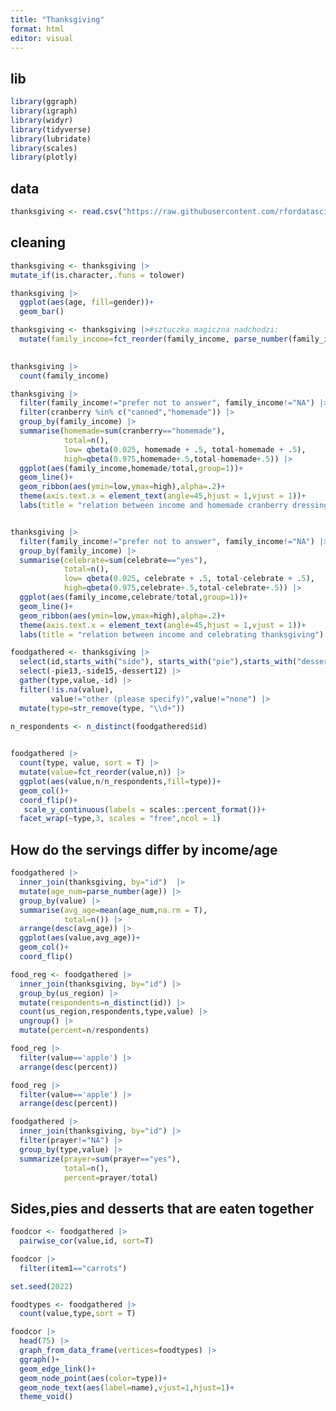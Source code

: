 ---
title: "Thanksgiving"
format: html
editor: visual
---

## lib

```{r}
library(ggraph)
library(igraph)
library(widyr)
library(tidyverse)
library(lubridate)
library(scales)
library(plotly)
```

## data

```{r}
thanksgiving <- read.csv("https://raw.githubusercontent.com/rfordatascience/tidytuesday/master/data/2018/2018-11-20/thanksgiving_meals.csv")
```

## cleaning

```{r}
  
thanksgiving <- thanksgiving |> 
mutate_if(is.character,.funs = tolower)

thanksgiving |> 
  ggplot(aes(age, fill=gender))+
  geom_bar()

thanksgiving <- thanksgiving |>#sztuczka magiczna nadchodzi:
  mutate(family_income=fct_reorder(family_income, parse_number(family_income)))
  

thanksgiving |> 
  count(family_income)

thanksgiving |> 
  filter(family_income!="prefer not to answer", family_income!="NA") |> 
  filter(cranberry %in% c("canned","homemade")) |> 
  group_by(family_income) |> 
  summarise(homemade=sum(cranberry=="homemade"),
            total=n(),
            low= qbeta(0.025, homemade + .5, total-homemade + .5),
            high=qbeta(0.975,homemade+.5,total-homemade+.5)) |> 
  ggplot(aes(family_income,homemade/total,group=1))+
  geom_line()+
  geom_ribbon(aes(ymin=low,ymax=high),alpha=.2)+
  theme(axis.text.x = element_text(angle=45,hjust = 1,vjust = 1))+
  labs(title = "relation between income and homemade cranberry dressing")


thanksgiving |> 
  filter(family_income!="prefer not to answer", family_income!="NA") |> 
  group_by(family_income) |> 
  summarise(celebrate=sum(celebrate=="yes"),
            total=n(),
            low= qbeta(0.025, celebrate + .5, total-celebrate + .5),
            high=qbeta(0.975,celebrate+.5,total-celebrate+.5)) |> 
  ggplot(aes(family_income,celebrate/total,group=1))+
  geom_line()+
  geom_ribbon(aes(ymin=low,ymax=high),alpha=.2)+
  theme(axis.text.x = element_text(angle=45,hjust = 1,vjust = 1))+
  labs(title = "relation between income and celebrating thanksgiving")

```

```{r}
foodgathered <- thanksgiving |>
  select(id,starts_with("side"), starts_with("pie"),starts_with("dessert")) |> 
  select(-pie13,-side15,-dessert12) |> 
  gather(type,value,-id) |> 
  filter(!is.na(value),
         value!="other (please specify)",value!="none") |> 
  mutate(type=str_remove(type, "\\d+"))

n_respondents <- n_distinct(foodgathered$id)
  

foodgathered |> 
  count(type, value, sort = T) |> 
  mutate(value=fct_reorder(value,n)) |> 
  ggplot(aes(value,n/n_respondents,fill=type))+
  geom_col()+
  coord_flip()+
   scale_y_continuous(labels = scales::percent_format())+
  facet_wrap(~type,3, scales = "free",ncol = 1)
```

## How do the servings differ by income/age

```{r}
foodgathered |> 
  inner_join(thanksgiving, by="id")  |> 
  mutate(age_num=parse_number(age)) |> 
  group_by(value) |> 
  summarise(avg_age=mean(age_num,na.rm = T),
            total=n()) |> 
  arrange(desc(avg_age)) |> 
  ggplot(aes(value,avg_age))+
  geom_col()+
  coord_flip()

food_reg <- foodgathered |> 
  inner_join(thanksgiving, by="id") |> 
  group_by(us_region) |> 
  mutate(respondents=n_distinct(id)) |> 
  count(us_region,respondents,type,value) |> 
  ungroup() |> 
  mutate(percent=n/respondents)

food_reg |> 
  filter(value=='apple') |> 
  arrange(desc(percent))

food_reg |> 
  filter(value=='apple') |> 
  arrange(desc(percent))

foodgathered |> 
  inner_join(thanksgiving, by="id") |> 
  filter(prayer!="NA") |> 
  group_by(type,value) |> 
  summarize(prayer=sum(prayer=="yes"),
            total=n(),
            percent=prayer/total)


```

## Sides,pies and desserts that are eaten together

```{r}
foodcor <- foodgathered |> 
  pairwise_cor(value,id, sort=T)

foodcor |> 
  filter(item1=="carrots")

set.seed(2022)

foodtypes <- foodgathered |> 
  count(value,type,sort = T)

foodcor |>
  head(75) |> 
  graph_from_data_frame(vertices=foodtypes) |> 
  ggraph()+
  geom_edge_link()+
  geom_node_point(aes(color=type))+
  geom_node_text(aes(label=name),vjust=1,hjust=1)+
  theme_void()
```
